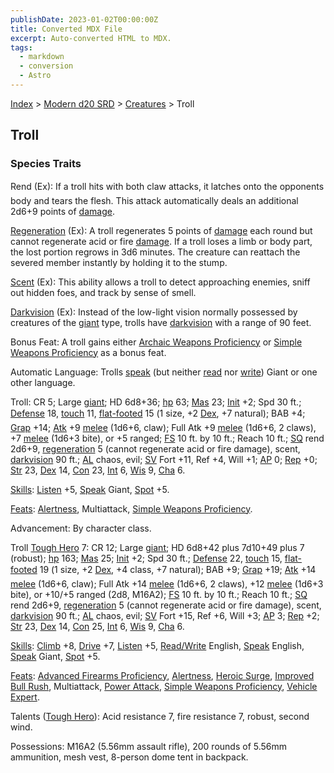 ```yaml
---
publishDate: 2023-01-02T00:00:00Z
title: Converted MDX File
excerpt: Auto-converted HTML to MDX.
tags:
  - markdown
  - conversion
  - Astro
---
```






[Index](-index) > [Modern d20 SRD](modern-d20-srd-index) > [Creatures](modern-d20-srd-creatures-index) > Troll




## Troll


### Species Traits


Rend (Ex): If a troll hits with both claw attacks, it latches onto the opponents body and tears the flesh. This attack automatically deals an additional 2d6+9 points of [damage](modern-d20-srd-combat-damage).


[Regeneration](modern-d20-srd-special-abilities-regeneration) (Ex): A troll regenerates 5 points of [damage](modern-d20-srd-combat-damage) each round but cannot regenerate acid or fire [damage](modern-d20-srd-combat-damage). If a troll loses a limb or body part, the lost portion regrows in 3d6 minutes. The creature can reattach the severed member instantly by holding it to the stump.


[Scent](modern-d20-srd-special-abilities-scent) (Ex): This ability allows a troll to detect approaching enemies, sniff out hidden foes, and track by sense of smell.


[Darkvision](modern-d20-srd-special-abilities-darkvision) (Ex): Instead of the low-light vision normally possessed by creatures of the [giant](modern-d20-srd-creature-types-giant) type, trolls have [darkvision](modern-d20-srd-special-abilities-darkvision) with a range of 90 feet.


Bonus Feat: A troll gains either [Archaic Weapons Proficiency](modern-d20-srd-feats-archaic-weapons-proficiency) or [Simple Weapons Proficiency](modern-d20-srd-feats-simple-weapons-proficiency) as a bonus feat.


Automatic Language: Trolls [speak](modern-d20-srd-skills-speak-language) (but neither [read](modern-d20-srd-skills-read-write-language) nor [write](modern-d20-srd-skills-read-write-language)) Giant or one other language.


Troll: CR 5; Large [giant](modern-d20-srd-creature-types-giant); HD 6d8+36; [hp](modern-d20-srd-combat-hit-points) 63; [Mas](modern-d20-srd-creatures-creature-overview) 23; [Init](modern-d20-srd-combat-initiative) +2; Spd 30 ft.; [Defense](modern-d20-srd-combat-defense) 18, [touch](modern-d20-srd-combat-attack-actions) 11, [flat-footed](modern-d20-srd-combat-surprise) 15 (1 size, +2 [Dex](modern-d20-srd-basics-ability-scores), +7 natural); BAB +4; [Grap](modern-d20-srd-combat-grapple) +14; [Atk](modern-d20-srd-combat-attack-roll) +9 [melee](modern-d20-srd-combat-attack-roll) (1d6+6, claw); Full Atk +9 [melee](modern-d20-srd-combat-attack-roll) (1d6+6, 2 claws), +7 [melee](modern-d20-srd-combat-attack-roll) (1d6+3 bite), or +5 ranged; [FS](modern-d20-srd-creatures-creature-overview) 10 ft. by 10 ft.; Reach 10 ft.; [SQ](modern-d20-srd-creatures-creature-overview) rend 2d6+9, [regeneration](modern-d20-srd-special-abilities-regeneration) 5 (cannot regenerate acid or fire damage), scent, [darkvision](modern-d20-srd-special-abilities-darkvision) 90 ft.; [AL](modern-d20-srd-basics-allegiances) chaos, evil; [SV](modern-d20-srd-basics-saving-throws) Fort +11, Ref +4, Will +1; [AP](modern-d20-srd-creatures-creature-overview) 0; [Rep](modern-d20-srd-creatures-creature-overview) +0; [Str](modern-d20-srd-basics-ability-scores) 23, [Dex](modern-d20-srd-basics-ability-scores) 14, [Con](modern-d20-srd-basics-ability-scores) 23, [Int](modern-d20-srd-basics-ability-scores) 6, [Wis](modern-d20-srd-basics-ability-scores) 9, [Cha](modern-d20-srd-basics-ability-scores) 6.


[Skills](modern-d20-srd-skills-index): [Listen](modern-d20-srd-skills-listen) +5, [Speak](modern-d20-srd-skills-speak-language) Giant, [Spot](modern-d20-srd-skills-spot) +5.


[Feats](modern-d20-srd-feats-index): [Alertness](modern-d20-srd-feats-alertness), Multiattack, [Simple Weapons Proficiency](modern-d20-srd-feats-simple-weapons-proficiency).


Advancement: By character class.


Troll [Tough Hero](modern-d20-srd-classes-basic-tough-hero) 7: CR 12; Large [giant](modern-d20-srd-creature-types-giant); HD 6d8+42 plus 7d10+49 plus 7 (robust); [hp](modern-d20-srd-combat-hit-points) 163; [Mas](modern-d20-srd-creatures-creature-overview) 25; [Init](modern-d20-srd-combat-initiative) +2; Spd 30 ft.; [Defense](modern-d20-srd-combat-defense) 22, [touch](modern-d20-srd-combat-attack-actions) 15, [flat-footed](modern-d20-srd-combat-surprise) 19 (1 size, +2 [Dex](modern-d20-srd-basics-ability-scores), +4 class, +7 natural); BAB +9; [Grap](modern-d20-srd-combat-grapple) +19; [Atk](modern-d20-srd-combat-attack-roll) +14 [melee](modern-d20-srd-combat-attack-roll) (1d6+6, claw); Full Atk +14 [melee](modern-d20-srd-combat-attack-roll) (1d6+6, 2 claws), +12 [melee](modern-d20-srd-combat-attack-roll) (1d6+3 bite), or +10/+5 ranged (2d8, M16A2); [FS](modern-d20-srd-creatures-creature-overview) 10 ft. by 10 ft.; Reach 10 ft.; [SQ](modern-d20-srd-creatures-creature-overview) rend 2d6+9, [regeneration](modern-d20-srd-special-abilities-regeneration) 5 (cannot regenerate acid or fire damage), scent, [darkvision](modern-d20-srd-special-abilities-darkvision) 90 ft.; [AL](modern-d20-srd-basics-allegiances) chaos, evil; [SV](modern-d20-srd-basics-saving-throws) Fort +15, Ref +6, Will +3; [AP](modern-d20-srd-creatures-creature-overview) 3; [Rep](modern-d20-srd-creatures-creature-overview) +2; [Str](modern-d20-srd-basics-ability-scores) 23, [Dex](modern-d20-srd-basics-ability-scores) 14, [Con](modern-d20-srd-basics-ability-scores) 25, [Int](modern-d20-srd-basics-ability-scores) 6, [Wis](modern-d20-srd-basics-ability-scores) 9, [Cha](modern-d20-srd-basics-ability-scores) 6.


[Skills](modern-d20-srd-skills-index): [Climb](modern-d20-srd-skills-climb) +8, [Drive](modern-d20-srd-skills-drive) +7, [Listen](modern-d20-srd-skills-listen) +5, [Read/Write](modern-d20-srd-skills-read-write-language) English, [Speak](modern-d20-srd-skills-speak-language) English, [Speak](modern-d20-srd-skills-speak-language) Giant, [Spot](modern-d20-srd-skills-spot) +5.


[Feats](modern-d20-srd-feats-index): [Advanced
  Firearms Proficiency](modern-d20-srd-feats-advanced-firearms-proficiency), [Alertness](modern-d20-srd-feats-alertness), [Heroic
  Surge](modern-d20-srd-feats-heroic-surge), [Improved
  Bull Rush](modern-d20-srd-feats-improved-bull-rush), Multiattack, [Power Attack](modern-d20-srd-feats-power-attack), [Simple Weapons Proficiency](modern-d20-srd-feats-simple-weapons-proficiency), [Vehicle
  Expert](modern-d20-srd-feats-vehicle-expert).


Talents ([Tough Hero](modern-d20-srd-classes-basic-tough-hero)): Acid resistance 7, fire resistance 7, robust, second wind.


Possessions: M16A2 (5.56mm assault rifle), 200 rounds of 5.56mm ammunition, mesh vest, 8-person dome tent in backpack.



